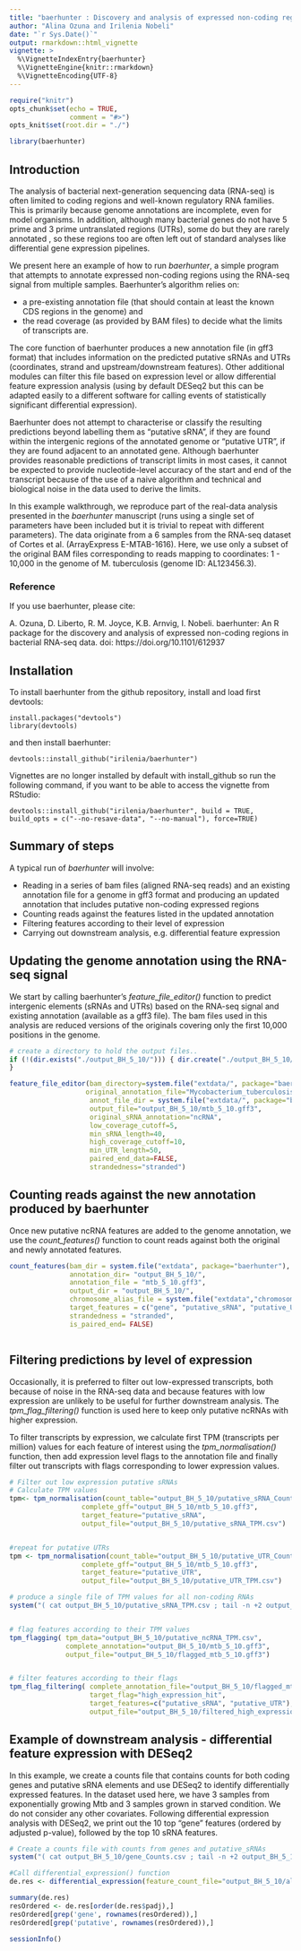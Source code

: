 ```yaml
---
title: "baerhunter : Discovery and analysis of expressed non-coding regions in bacterial RNA-seq data"
author: "Alina Ozuna and Irilenia Nobeli"
date: "`r Sys.Date()`"
output: rmarkdown::html_vignette
vignette: >
  %\VignetteIndexEntry{baerhunter}
  %\VignetteEngine{knitr::rmarkdown}
  %\VignetteEncoding{UTF-8}
---
```


```r
require("knitr")
opts_chunk$set(echo = TRUE, 
               comment = "#>")
opts_knit$set(root.dir = "./")
```

```r
library(baerhunter)
```


## Introduction
The analysis of bacterial next-generation sequencing data (RNA-seq) is often limited to coding regions and well-known regulatory RNA families. This is primarily because genome annotations are incomplete, even for model organisms. In addition, although many bacterial genes do not have 5 prime and 3 prime untranslated regions (UTRs), some do but they are rarely annotated , so these regions too are often left out of standard analyses like differential gene expression pipelines.

We present here an example of how to run *baerhunter*, a simple program that attempts to annotate expressed non-coding regions using the RNA-seq signal from multiple samples. Baerhunter's algorithm relies on: 

* a pre-existing annotation file (that should contain at least the known CDS regions in the genome) and 
* the read coverage (as provided by BAM files) to decide what the limits of transcripts are. 

The core function of baerhunter produces a new annotation file (in gff3 format) that includes information on the predicted putative sRNAs and UTRs (coordinates, strand and upstream/downstream features). Other additional modules can filter this file based on expression level or allow differential feature expression analysis (using by default DESeq2 but this can be adapted easily to a different software for calling events of statistically significant differential expression).

Baerhunter does not attempt to characterise or classify the resulting predictions beyond labelling them as "putative sRNA", if they are found within the intergenic regions of the annotated genome or "putative UTR", if they are found adjacent to an annotated gene. Although baerhunter provides reasonable predictions of transcript limits in most cases, it cannot be expected to provide nucleotide-level accuracy of the start and end of the transcript because of the use of a naive algorithm and technical and biological noise in the data used to derive the limits.

In this example walkthrough, we reproduce part of the real-data analysis presented in the *baerhunter* manuscript (runs using a single set of parameters have been included but it is trivial to repeat with different parameters). The data originate from a 6 samples from the RNA-seq dataset of Cortes et al. (ArrayExpress E-MTAB-1616). Here, we use only a subset of the original BAM files corresponding to reads mapping to coordinates:  1 - 10,000 in the genome of M. tuberculosis (genome ID: AL123456.3). 

### Reference
If you use baerhunter, please cite:

A. Ozuna, D. Liberto, R. M. Joyce, K.B. Arnvig, I. Nobeli. baerhunter: An R package for the discovery and analysis of expressed non-coding regions in bacterial RNA-seq data. doi: https://doi.org/10.1101/612937

## Installation
To install baerhunter from the github repository, install and load first devtools:

```
install.packages("devtools")
library(devtools)
```

and then install baerhunter:
```
devtools::install_github("irilenia/baerhunter")
```

Vignettes are no longer installed by default with install_github so run the following command, if you want to be able to access the vignette from RStudio:
```
devtools::install_github("irilenia/baerhunter", build = TRUE, build_opts = c("--no-resave-data", "--no-manual"), force=TRUE)
```

## Summary of steps
A typical run of *baerhunter* will involve:

* Reading in a series of bam files (aligned RNA-seq reads) and an existing annotation file for a genome in gff3 format and producing an updated annotation that includes putative non-coding expressed regions
* Counting reads against the features listed in the updated annotation
* Filtering features according to their level of expression
* Carrying out downstream analysis, e.g. differential feature expression

## Updating the genome annotation using the RNA-seq signal
We start by calling baerhunter's *feature_file_editor()* function to predict intergenic elements (sRNAs and UTRs) based on the RNA-seq signal and existing annotation (available as a gff3 file).
The bam files used in this analysis are reduced versions of the originals covering only the first 10,000 positions in the genome.  

```r
# create a directory to hold the output files..
if (!(dir.exists("./output_BH_5_10/"))) { dir.create("./output_BH_5_10/")
}
```

```r

feature_file_editor(bam_directory=system.file("extdata/", package="baerhunter"),  
                   original_annotation_file="Mycobacterium_tuberculosis_h37rv.ASM19595v2.40.chromosome.Chromosome.gff3",
                    annot_file_dir = system.file("extdata/", package="baerhunter"),
                    output_file="output_BH_5_10/mtb_5_10.gff3", 
                    original_sRNA_annotation="ncRNA", 
                    low_coverage_cutoff=5, 
                    min_sRNA_length=40, 
                    high_coverage_cutoff=10, 
                    min_UTR_length=50, 
                    paired_end_data=FALSE, 
                    strandedness="stranded")

```




## Counting reads against the new annotation produced by baerhunter
Once new putative ncRNA features are added to the genome annotation, we use the *count_features()* function to count reads against both the original and newly annotated features.

```r
count_features(bam_dir = system.file("extdata", package="baerhunter"),
               annotation_dir= "output_BH_5_10/", 
               annotation_file = "mtb_5_10.gff3", 
               output_dir = "output_BH_5_10/",
               chromosome_alias_file = system.file("extdata","chromosome.txt", package="baerhunter") , 
               target_features = c("gene", "putative_sRNA", "putative_UTR"), 
               strandedness = "stranded", 
               is_paired_end= FALSE)



```

## Filtering predictions by level of expression
Occasionally, it is preferred to filter out low-expressed transcripts, both because of noise in the RNA-seq data and because features with low expression are unlikely to be useful for further downstream analysis. The *tpm_flag_filtering()* function is used here to keep only putative ncRNAs with higher expression. 

To filter transcripts by expression, we calculate first TPM (transcripts per million) values for each feature of interest using the *tpm_normalisation()* function, then add expression level flags to the annotation file and finally filter out transcripts with flags corresponding to lower expression values.

```r
# Filter out low expression putative sRNAs
# Calculate TPM values
tpm<- tpm_normalisation(count_table="output_BH_5_10/putative_sRNA_Counts.csv", 
                  complete_gff="output_BH_5_10/mtb_5_10.gff3", 
                  target_feature="putative_sRNA", 
                  output_file="output_BH_5_10/putative_sRNA_TPM.csv")


#repeat for putative UTRs
tpm <- tpm_normalisation(count_table="output_BH_5_10/putative_UTR_Counts.csv", 
                  complete_gff="output_BH_5_10/mtb_5_10.gff3", 
                  target_feature="putative_UTR", 
                  output_file="output_BH_5_10/putative_UTR_TPM.csv")

# produce a single file of TPM values for all non-coding RNAs
system("( cat output_BH_5_10/putative_sRNA_TPM.csv ; tail -n +2 output_BH_5_10/putative_UTR_TPM.csv ; ) | cat > output_BH_5_10/putative_ncRNA_TPM.csv")


# flag features according to their TPM values
tpm_flagging( tpm_data="output_BH_5_10/putative_ncRNA_TPM.csv", 
              complete_annotation="output_BH_5_10/mtb_5_10.gff3", 
              output_file="output_BH_5_10/flagged_mtb_5_10.gff3")


# filter features according to their flags
tpm_flag_filtering( complete_annotation_file="output_BH_5_10/flagged_mtb_5_10.gff3", 
                    target_flag="high_expression_hit", 
                    target_features=c("putative_sRNA", "putative_UTR"), 
                    output_file="output_BH_5_10/filtered_high_expression_sRNA_mtb_5_10.gff3")

```

## Example of downstream analysis - differential feature expression with DESeq2
In this example, we create a counts file that contains counts for both coding genes and putative sRNA elements and use DESeq2 to identify differentially expressed features.
In the dataset used here, we have 3 samples from exponentially growing Mtb and 3 samples grown in starved condition. We do not consider any other covariates.
Following differential expression analysis with DESeq2, we print out the 10 top "gene" features (ordered by adjusted p-value), followed by the top 10 sRNA features.


```r
# Create a counts file with counts from genes and putative_sRNAs
system("( cat output_BH_5_10/gene_Counts.csv ; tail -n +2 output_BH_5_10/putative_sRNA_Counts.csv; ) | cat > output_BH_5_10/allCounts.csv")

#Call differential_expression() function
de.res <- differential_expression(feature_count_file="output_BH_5_10/allCounts.csv", metadata_file=system.file("extdata", "conditions.txt", package="baerhunter"), cutoff_value=10, multiple_variables=FALSE, main_condition="condition", output_file_name="output_BH_5_10/allCounts_diff_expression.csv")

summary(de.res)
resOrdered <- de.res[order(de.res$padj),]
resOrdered[grep('gene', rownames(resOrdered)),]
resOrdered[grep('putative', rownames(resOrdered)),]

```

```r
sessionInfo()

```
